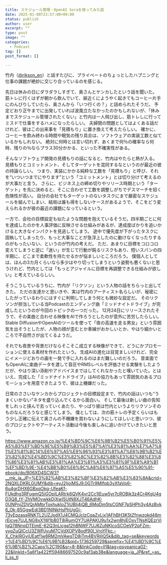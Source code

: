 ```yaml
---
title: スケジュール管理・OpenAI Soraを使ってみた話
date: 2025-01-08T23:57:00+09:00
status: publish
author: user
excerpt: ""
type: post
image: ""
categories:
  - Podcast
tag: []
post_format: []

---
```


竹内（[@rikson_en](https://x.com/rikson_en)）と話すたびに、プライベートのちょっとしたハプニングと仕事の課題が絶妙に交じり合っているのを感じる。

先日は休みの日にダラダラしすぎて、奥さんとケンカしたという話を聞いた。
筋トレに行くはずが朝から飲んでいて、昼近くにようやく起きてもコーヒー片手にのんびりしていたら、奥さんから「いつ行くの？」と詰められたそうだ。
予定どおり正午までに出発していれば波風立たなかったのかもしれないが、「休みまでスケジュール管理されたくない」と竹内は一人飛び出し、筋トレしに行ってミスドで仕事をするハメになったらしい。
夫婦間の問題としてはよくある話だけれど、彼はこの出来事を「見積もり」に置き換えて考えたらしい。
確かに、コーヒーを飲み終わる時間や眠気の残り具合は、ソフトウェアの実装工数と似ているかもしれない。
絶対に何時とは言い切れず、あくまで何％の確率なら何時、残りの％ならプラス30分かかる、といった不確実性がある。

そんなソフトウェア開発の見積もりの話になると、竹内はやたらと熱が入る。
見積もりとコミットメント、そしてターゲットを混同するなというのが最近の彼の持論らしい。
つまり、実装にかかる純粋な工数を「見積もり」と呼び、それを“いついつまでにやります”という「コミットメント」とは切り分けて考えるのが大事だと言う。
さらに、ビジネス上の締め切りやリリース時期という「ターゲット」を先に決めると、そこに合わせて工数を調整しがちでデスマーチを招く危険性が高い。
自分の会社でもターゲットのないタスクにまで厳密なスケジュールを組んでしまい、結局は誰も得をしないケースがあるようで、そこをどう変えられるかが彼の最近の課題になっているという。

一方で、会社の目標設定も似たような問題を抱えているそうだ。四半期ごとに何を達成したのかを人事評価に反映させる仕組みがあるが、達成度ばかりを追いかけると大きなインパクトを見逃してしまう。
途中で優先度が下がったタスクに固執してしまったり、もっと大事なことが急浮上したのに動けなくなったりするのがもったいない、というのが竹内の考えだ。
ただ、あまりに目標をコロコロ変えてしまうと逆に「迷い」が生じて行動が鈍るリスクもあり、短いスパンの四半期に、どこまで柔軟性を持たせるかが悩ましいところだろう。
僕個人としては、ほんの3カ月くらいなら多少はやり切ってしまうという姿勢も悪くないと思うけれど、竹内としては「もっとアジャイルに目標を再調整できる仕組みが欲しい」と考えているらしい。

そうこうしているうちに、竹内が「リクソン」という人物の話をちらっと出してきた。
ただの友達かと思いきや、実は竹内のアーティスト名らしいが、秘密にしたがっているわりにはすぐに判明してしまう何とも微妙な設定だ。
そのリクソンが担当している当Podcastのエンディング曲「ミッドナイトドライブ」が完成したというのが今回のトピックの一つだった。
12月24日にリリースされたそうで、その楽曲と合わせる映像をAIで作ろうとしたのが意外に苦労したらしい。
Stable DiffusionやOpenAIのツールを使って「夜の高速を走る男女」という雰囲気を出そうとしたが、人物の顔が歪むとか車線がおかしいとか、やはり細かいところで不自然さが出てくるようだ。

それでも夜景や背景だけならそこそこ成立する映像ができて、どうにかプロモーションに使える素材を作れたという。
生成AIの進化は目覚ましいけれど、完全にイメージどおりの画を一発で手に入れるのはまだ難しいのだろう。
音楽面でもOpenAIに楽曲データを渡して音圧やRMSレベルを評価させる実験をしたようだが、やはり深い添削やアドバイスまではしてくれなかったと嘆いていた。とはいえ、完成した「ミッドナイトドライブ」はAIの協力もあって雰囲気のあるプロモーションを用意できたようで、彼は上機嫌だった。

日常のささいなケンカからプロジェクトの目標設定まで、竹内の話はいつも“うまくいかない”ネタを盛り込んでくるから面白い。
そして最後は新しい曲の告知をしれっと挟んで去っていくあたり、やっぱり彼は竹内というよりリクソンそのものなんだろうなと感じてしまう。
僕としては、次の筋トレの予定くらいはもう少し正確に伝えて奥さんの不機嫌を買わないようにしてほしいと思いつつ、彼のプロジェクトやアーティスト活動は今後も楽しみに追いかけていきたいと思う。

https://www.amazon.co.jp/%E4%BD%9C%E6%9B%B2%E5%B0%91%E5%A5%B3%EF%BD%9E%E5%B9%B3%E5%87%A1%E3%81%AA%E7%A7%81%E3%81%8C14%E6%97%A5%E9%96%93%E3%81%A7%E6%9B%B2%E3%82%92%E4%BD%9C%E3%82%8C%E3%82%8B%E3%82%88%E3%81%86%E3%81%AB%E3%81%AA%E3%81%A3%E3%81%9F%E8%A9%B1%EF%BD%9E-%E4%BB%B0%E6%9C%A8%E6%97%A5%E5%90%91-ebook/dp/B06XD4SCW3?__mk_ja_JP=%E3%82%AB%E3%82%BF%E3%82%AB%E3%83%8A&crid=2NQXLDKRLGUMY&dib=eyJ2IjoiMSJ9.0GTr9MIfpb3yXfaVp6-6u4grDHX6GBxqOkg-UfeaKf-FUkdhg3RFugmQ5iGOpILARtrk6QVK4vr2Cc1IEuw5yr7cROBjk3z4Cr4KgU4gD3Q8_tY-ZhVMOvwkkDjXwI5UtN8XJT46AdhK-0UNPnjZDVQrAMbrToxhukIoZ1iUBIj4iQB_6MqDm5tsCGNF7pSHPh3y4AzBvk6_Ok-85GgwEdj3BD1NINkHsPhUgGj-73yEpzassRNKTL2UZJsdX1J4CMQJclzCqaZvLjx1AFhBH3K5tZfnwzokd48mrEicve7UJLNG8xX1W1bB0T8jRumOY7UAPAKU9u1x2wn8hiEOxvTNsKQEzrVjlgQ78NnpDTEimE-62Q3nLicga12hBNWF7UJ6ZuNKlcoSCOeVP2pFZm-yvqZuQICcU3ZWPJyuM7CVdXOPV8odf90l_VroYFkc.-X_ChklRGyjUEatf1w8RM2mVAwsTD8jTm4BVRjIlQ5k&dib_tag=se&keywords=%E4%BD%9C%E6%9B%B2&qid=1736259729&sprefix=%E4%BD%9C%E6%9B%B2%2Caps%2C190&sr=8-8&linkCode=ll1&tag=psypanica02-22&linkId=5a6f1a422ff59486697520c9af3ab38e&language=ja_JP&ref_=as_li_ss_tl
